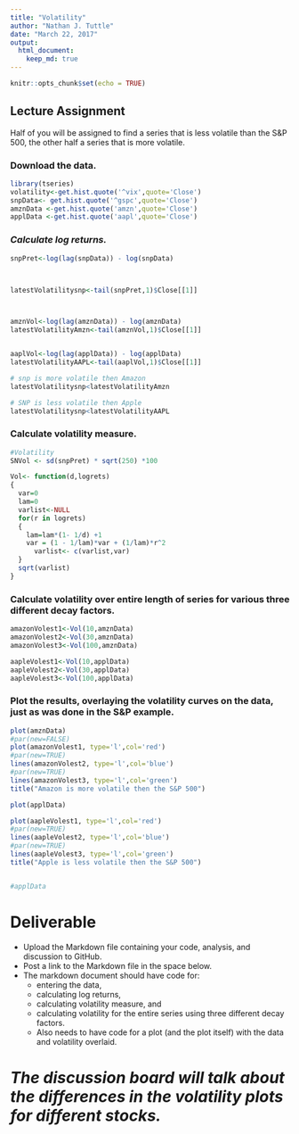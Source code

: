 ```yaml
---
title: "Volatility"
author: "Nathan J. Tuttle"
date: "March 22, 2017"
output: 
  html_document:
    keep_md: true
---
```


```r
knitr::opts_chunk$set(echo = TRUE)
```

## Lecture Assignment
Half of you will be assigned to find a series that is less volatile than the S&P 500, the other half a series that is more volatile.

### Download the data.
```r
library(tseries)
volatility<-get.hist.quote('^vix',quote='Close')
snpData<- get.hist.quote('^gspc',quote='Close')
amznData <-get.hist.quote('amzn',quote='Close')
applData <-get.hist.quote('aapl',quote='Close')

```
### *Calculate log returns.*
```r





snpPret<-log(lag(snpData)) - log(snpData)



latestVolatilitysnp<-tail(snpPret,1)$Close[[1]]



amznVol<-log(lag(amznData)) - log(amznData)
latestVolatilityAmzn<-tail(amznVol,1)$Close[[1]]


aaplVol<-log(lag(applData)) - log(applData)
latestVolatilityAAPL<-tail(aaplVol,1)$Close[[1]]

# snp is more volatile then Amazon
latestVolatilitysnp<latestVolatilityAmzn

# SNP is less volatile then Apple
latestVolatilitysnp<latestVolatilityAAPL


```

### Calculate volatility measure.
```r

#Volatility
SNVol <- sd(snpPret) * sqrt(250) *100

Vol<- function(d,logrets)
{
  var=0
  lam=0
  varlist<-NULL
  for(r in logrets)
  {
    lam=lam*(1- 1/d) +1
    var = (1 - 1/lam)*var + (1/lam)*r^2
      varlist<- c(varlist,var)
  }
  sqrt(varlist)
}
```
### Calculate volatility over entire length of series for various three different decay factors.
```r
amazonVolest1<-Vol(10,amznData)
amazonVolest2<-Vol(30,amznData)
amazonVolest3<-Vol(100,amznData)

aapleVolest1<-Vol(10,applData)
aapleVolest2<-Vol(30,applData)
aapleVolest3<-Vol(100,applData)
```

### Plot the results, overlaying the volatility curves on the data, just as was done in the S&P example.
```r
plot(amznData)
#par(new=FALSE)
plot(amazonVolest1, type='l',col='red')
#par(new=TRUE)
lines(amazonVolest2, type='l',col='blue')
#par(new=TRUE)
lines(amazonVolest3, type='l',col='green')
title("Amazon is more volatile then the S&P 500")

plot(applData)

plot(aapleVolest1, type='l',col='red')
#par(new=TRUE)
lines(aapleVolest2, type='l',col='blue')
#par(new=TRUE)
lines(aapleVolest3, type='l',col='green')
title("Apple is less volatile then the S&P 500")


#applData
```

# Deliverable
  - Upload the Markdown file containing your code, analysis, and discussion to GitHub. 
  - Post a link to the Markdown file in the space below.
  - The markdown document should have code for:
      - entering the data, 
      - calculating log returns, 
      - calculating volatility measure, and 
      - calculating volatility for the entire series using three different decay factors.
      - Also needs to have code for a plot (and the plot itself) with the data and volatility overlaid.
      
# *The discussion board will talk about the differences in the volatility plots for different stocks.*



